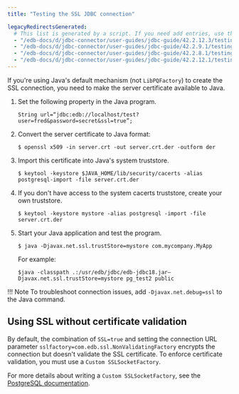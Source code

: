 ```yaml
---
title: "Testing the SSL JDBC connection"

legacyRedirectsGenerated:
  # This list is generated by a script. If you need add entries, use the `legacyRedirects` key.
  - "/edb-docs/d/jdbc-connector/user-guides/jdbc-guide/42.2.12.3/testing_the_ssl_jdbc_connection.html"
  - "/edb-docs/d/jdbc-connector/user-guides/jdbc-guide/42.2.9.1/testing_the_ssl_jdbc_connection.html"
  - "/edb-docs/d/jdbc-connector/user-guides/jdbc-guide/42.2.8.1/testing_the_ssl_jdbc_connection.html"
  - "/edb-docs/d/jdbc-connector/user-guides/jdbc-guide/42.2.12.1/testing_the_ssl_jdbc_connection.html"
---
```


<div id="testing_the_ssl_jdbc_connection" class="registered_link"></div>

If you're using Java's default mechanism (not `LibPQFactory`) to create the SSL connection, you need to make the server certificate available to Java. 

1.  Set the following property in the Java program.

    ```text
    String url=“jdbc:edb://localhost/test?user=fred&password=secret&ssl=true”;
    ```

2.  Convert the server certificate to Java format:

    ```text
    $ openssl x509 -in server.crt -out server.crt.der -outform der
    ```

3.  Import this certificate into Java's system truststore.

    ```text
    $ keytool -keystore $JAVA_HOME/lib/security/cacerts -alias postgresql-import -file server.crt.der
    ```

4.  If you don't have access to the system cacerts truststore, create your own truststore.

    ```text
    $ keytool -keystore mystore -alias postgresql -import -file server.crt.der
    ```

5.  Start your Java application and test the program.

    ```text
    $ java -Djavax.net.ssl.trustStore=mystore com.mycompany.MyApp
    ```

    For example:

    ```text
    $java -classpath .:/usr/edb/jdbc/edb-jdbc18.jar–
    Djavax.net.ssl.trustStore=mystore pg_test2 public
    ```

!!! Note
    To troubleshoot connection issues, add `-Djavax.net.debug=ssl` to the Java command.

## Using SSL without certificate validation

By default, the combination of `SSL=true` and setting the connection URL parameter `sslfactory=com.edb.ssl.NonValidatingFactory` encrypts the connection but doesn't validate the SSL certificate. To enforce certificate validation, you must use a `Custom SSLSocketFactory`.

For more details about writing a `Custom SSLSocketFactory`, see the [PostgreSQL documentation](https://jdbc.postgresql.org/documentation/head/ssl-factory.html).
